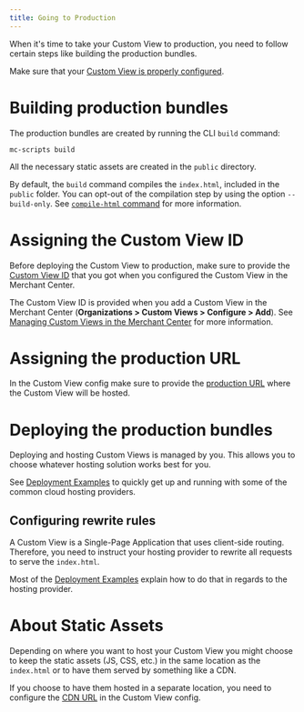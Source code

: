 ```yaml
---
title: Going to Production
---
```


When it's time to take your Custom View to production, you need to follow certain steps like building the production bundles.

<Info>

Make sure that your [Custom View is properly configured](/api-reference/custom-view-config).

</Info>

# Building production bundles

The production bundles are created by running the CLI `build` command:

```console
mc-scripts build
```

All the necessary static assets are created in the `public` directory.

<Info>

By default, the `build` command compiles the `index.html`, included in the `public` folder. You can opt-out of the compilation step by using the option `--build-only`. See [`compile-html` command](/api-reference/cli#compile-html) for more information.

</Info>

# Assigning the Custom View ID

Before deploying the Custom View to production, make sure to provide the [Custom View ID](/api-reference/custom-view-config#envproductioncustomviewid) that you got when you configured the Custom View in the Merchant Center.

The Custom View ID is provided when you add a Custom View in the Merchant Center (**Organizations > Custom Views > Configure > Add**). See [Managing Custom Views in the Merchant Center](https://docs-beta-custom-views.commercetools.vercel.app/merchant-center/managing-custom-views) for more information.

# Assigning the production URL

In the Custom View config make sure to provide the [production URL](/api-reference/custom-view-config#envproductionurl) where the Custom View will be hosted.

# Deploying the production bundles

Deploying and hosting Custom Views is managed by you. This allows you to choose whatever hosting solution works best for you.

See [Deployment Examples](/deployment-examples) to quickly get up and running with some of the common cloud hosting providers.

## Configuring rewrite rules

A Custom View is a Single-Page Application that uses client-side routing. Therefore, you need to instruct your hosting provider to rewrite all requests to serve the `index.html`.

Most of the [Deployment Examples](/deployment-examples) explain how to do that in regards to the hosting provider.

# About Static Assets

Depending on where you want to host your Custom View you might choose to keep the static assets (JS, CSS, etc.) in the same location as the `index.html` or to have them served by something like a CDN.

If you choose to have them hosted in a separate location, you need to configure the [CDN URL](/api-reference/custom-view-config#envproductioncdnurl) in the Custom View config.

